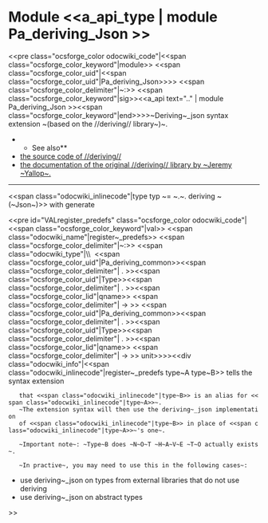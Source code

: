 =Module <<a_api_type | module Pa_deriving_Json >> =
<<pre class="ocsforge_color odocwiki_code"|<<span class="ocsforge_color_keyword"|module>> <<span class="ocsforge_color_uid"|<<span class="ocsforge_color_uid"|Pa_deriving_Json>>>> <<span class="ocsforge_color_delimiter"|~:>> <<span class="ocsforge_color_keyword"|sig>><<a_api text=".." | module Pa_deriving_Json >><<span class="ocsforge_color_keyword"|end>>>>~Deriving~_json syntax extension ~(based on the //deriving// library~)~.
**See also**
* [[https://github.com/ocsigen/deriving|the source code of //deriving//]]
* [[http://code.google.com/p/deriving/|the documentation of the original //deriving// library by ~Jeremy ~Yallop~.]]


----

<<span class="odocwiki_inlinecode"|type typ ~= ~.~. deriving ~(~Json~)>> with generate

{{{module Json_typ : sig
  type a = typ
  val to_string : a -> string
  val from_string : string -> a
  ...
end}}}

<<pre id="VALregister_predefs" class="ocsforge_color odocwiki_code"|<<span class="ocsforge_color_keyword"|val>> <<span class="odocwiki_name"|register~_predefs>> <<span class="ocsforge_color_delimiter"|~:>> <<span class="odocwiki_type"|\\  <<span class="ocsforge_color_uid"|Pa_deriving_common>><<span class="ocsforge_color_delimiter"| . >><<span class="ocsforge_color_uid"|Type>><<span class="ocsforge_color_delimiter"| . >><<span class="ocsforge_color_lid"|qname>> <<span class="ocsforge_color_delimiter"| -> >> <<span class="ocsforge_color_uid"|Pa_deriving_common>><<span class="ocsforge_color_delimiter"| . >><<span class="ocsforge_color_uid"|Type>><<span class="ocsforge_color_delimiter"| . >><<span class="ocsforge_color_lid"|qname>> <<span class="ocsforge_color_delimiter"| -> >> unit>>>><<div class="odocwiki_info"|<<span class="odocwiki_inlinecode"|register~_predefs type~A type~B>> tells the syntax extension
    that <<span class="odocwiki_inlinecode"|type~B>> is an alias for <<span class="odocwiki_inlinecode"|type~A>>~.
    ~The extension syntax will then use the deriving~_json implementation
    of <<span class="odocwiki_inlinecode"|type~B>> in place of <<span class="odocwiki_inlinecode"|type~A>>~'s one~.


    ~Important note~: ~Type~B does ~N~O~T ~H~A~V~E ~T~O actually exists~.


    ~In practive~, you may need to use this in the following cases~:
* use deriving~_json on types from external libraries that do not use deriving
* use deriving~_json on abstract types

>>
